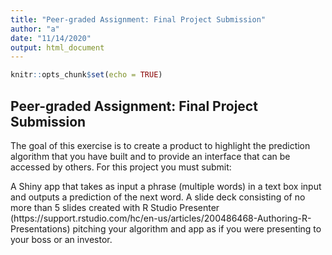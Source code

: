 ```yaml
---
title: "Peer-graded Assignment: Final Project Submission"
author: "a"
date: "11/14/2020"
output: html_document
---
```


```r
knitr::opts_chunk$set(echo = TRUE)
```

## Peer-graded Assignment: Final Project Submission
The goal of this exercise is to create a product to highlight the prediction algorithm that you have built and to provide an interface that can be accessed by others. For this project you must submit:

A Shiny app that takes as input a phrase (multiple words) in a text box input and outputs a prediction of the next word.
A slide deck consisting of no more than 5 slides created with R Studio Presenter (https://support.rstudio.com/hc/en-us/articles/200486468-Authoring-R-Presentations) pitching your algorithm and app as if you were presenting to your boss or an investor.